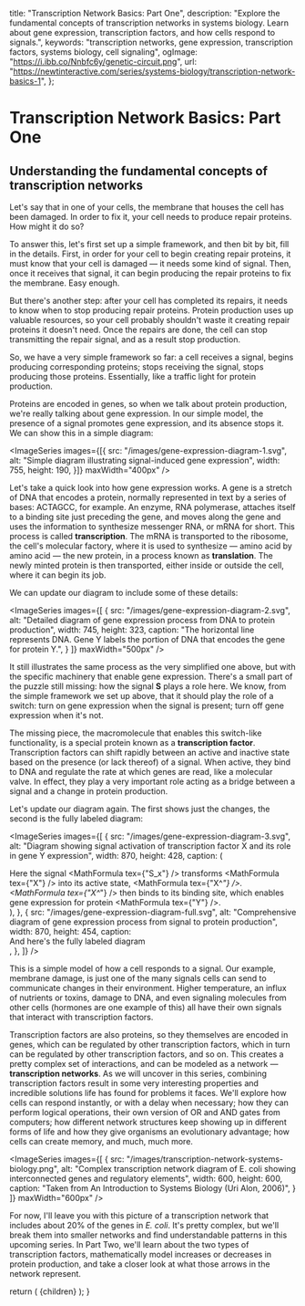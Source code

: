 
  title: "Transcription Network Basics: Part One",
  description: "Explore the fundamental concepts of transcription networks in systems biology. Learn about gene expression, transcription factors, and how cells respond to signals.",
  keywords: "transcription networks, gene expression, transcription factors, systems biology, cell signaling",
  ogImage: "https://i.ibb.co/Nnbfc6y/genetic-circuit.png",
  url: "https://newtinteractive.com/series/systems-biology/transcription-network-basics-1",
};

# Transcription Network Basics: Part One

## Understanding the fundamental concepts of transcription networks

Let's say that in one of your cells, the membrane that houses the cell has been damaged. In order to fix it, your cell needs to produce repair proteins. How might it do so?

To answer this, let's first set up a simple framework, and then bit by bit, fill in the details. First, in order for your cell to begin creating repair proteins, it must know that your cell is damaged — it needs some kind of signal. Then, once it receives that signal, it can begin producing the repair proteins to fix the membrane. Easy enough.

But there's another step: after your cell has completed its repairs, it needs to know when to stop producing repair proteins. Protein production uses up valuable resources, so your cell probably shouldn't waste it creating repair proteins it doesn't need. Once the repairs are done, the cell can stop transmitting the repair signal, and as a result stop production.

So, we have a very simple framework so far: a cell receives a signal, begins producing corresponding proteins; stops receiving the signal, stops producing those proteins. Essentially, like a traffic light for protein production.

Proteins are encoded in genes, so when we talk about protein production, we're really talking about gene expression. In our simple model, the presence of a signal promotes gene expression, and its absence stops it. We can show this in a simple diagram:

<ImageSeries 
  images={[{
    src: "/images/gene-expression-diagram-1.svg",
    alt: "Simple diagram illustrating signal-induced gene expression",
    width: 755,
    height: 190,
  }]}
  maxWidth="400px"
/>

Let's take a quick look into how gene expression works. A gene is a stretch of DNA that encodes a protein, normally represented in text by a series of bases: ACTAGCC, for example. An enzyme, RNA polymerase, attaches itself to a binding site just preceding the gene, and moves along the gene and uses the information to synthesize messenger RNA, or mRNA for short. This process is called **transcription**. The mRNA is transported to the ribosome, the cell's molecular factory, where it is used to synthesize — amino acid by amino acid — the new protein, in a process known as **translation**. The newly minted protein is then transported, either inside or outside the cell, where it can begin its job.

We can update our diagram to include some of these details:

<ImageSeries
  images={[
    {
      src: "/images/gene-expression-diagram-2.svg",
      alt: "Detailed diagram of gene expression process from DNA to protein production",
      width: 745,
      height: 323,
      caption: "The horizontal line represents DNA. Gene Y labels the portion of DNA that encodes the gene for protein Y.",
    }
  ]}
  maxWidth="500px"
/>

It still illustrates the same process as the very simplified one above, but with the specific machinery that enable gene expression. There's a small part of the puzzle still missing: how the signal **S** plays a role here. We know, from the simple framework we set up above, that it should play the role of a switch: turn on gene expression when the signal is present; turn off gene expression when it's not.

The missing piece, the macromolecule that enables this switch-like functionality, is a special protein known as a **transcription factor**. Transcription factors can shift rapidly between an active and inactive state based on the presence (or lack thereof) of a signal. When active, they bind to DNA and regulate the rate at which genes are read, like a molecular valve. In effect, they play a very important role acting as a bridge between a signal and a change in protein production.

Let's update our diagram again. The first shows just the changes, the second is the fully labeled diagram:

<ImageSeries
  images={[
    {
      src: "/images/gene-expression-diagram-3.svg",
      alt: "Diagram showing signal activation of transcription factor X and its role in gene Y expression",
      width: 870,
      height: 428,
      caption: (
        <div>
          Here the signal <MathFormula tex={"S_x"} /> transforms <MathFormula tex={"X"} /> into its active state, <MathFormula tex={"X^*"} />. <MathFormula tex={"X^*"} /> then binds to its binding site, which enables gene expression for protein <MathFormula tex={"Y"} />.
        </div>
      ),
    },
    {
      src: "/images/gene-expression-diagram-full.svg",
      alt: "Comprehensive diagram of gene expression process from signal to protein production",
      width: 870,
      height: 454,
      caption: <div className="mb-5">And here's the fully labeled diagram</div>,
    },
  ]}
/>

This is a simple model of how a cell responds to a signal. Our example, membrane damage, is just one of the many signals cells can send to communicate changes in their environment. Higher temperature, an influx of nutrients or toxins, damage to DNA, and even signaling molecules from other cells (hormones are one example of this) all have their own signals that interact with transcription factors.

Transcription factors are also proteins, so they themselves are encoded in genes, which can be regulated by other transcription factors, which in turn can be regulated by other transcription factors, and so on. This creates a pretty complex set of interactions, and can be modeled as a network — **transcription networks**. As we will uncover in this series, combining transcription factors result in some very interesting properties and incredible solutions life has found for problems it faces. We'll explore how cells can respond instantly, or with a delay when necessary; how they can perform logical operations, their own version of OR and AND gates from computers; how different network structures keep showing up in different forms of life and how they give organisms an evolutionary advantage; how cells can create memory, and much, much more.

<ImageSeries
  images={[
    {
      src: "/images/transcription-network-systems-biology.png",
      alt: "Complex transcription network diagram of E. coli showing interconnected genes and regulatory elements",
      width: 600,
      height: 600,
      caption: "Taken from An Introduction to Systems Biology (Uri Alon, 2006)",
    }
  ]}
  maxWidth="600px"
/>

For now, I'll leave you with this picture of a transcription network that includes about 20% of the genes in *E. coli*. It's pretty complex, but we'll break them into smaller networks and find understandable patterns in this upcoming series. In Part Two, we'll learn about the two types of transcription factors, mathematically model increases or decreases in protein production, and take a closer look at what those arrows in the network represent.

<div className="flex justify-end max-w-3xl w-full mx-auto mt-10 mb-4">
  <NextArticleLink 
    href="/series/systems-biology/transcription-network-basics-2"
    title="Transcription Network Basics: Part Two"
  />
</div>

<PostArticleSubscribe />

  return (
    <MdxLayout metadata={metadata}>{children}</MdxLayout>
  );
}

